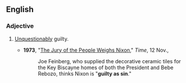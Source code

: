 ==English==

===Adjective===
{{en-adj|pos=[[guilty]] [[as]] [[sin]]|-}}

#{{idiom}} [[unquestionably|Unquestionably]] guilty.
#*'''1973''', "[http://www.time.com/time/magazine/article/0,9171,944645-5,00.html The Jury of the People Weighs Nixon]," ''Time'', 12 Nov.,
#*:Joe Feinberg, who supplied the decorative ceramic tiles for the Key Biscayne homes of both the President and Bebe Rebozo, thinks Nixon is "'''guilty as sin'''."